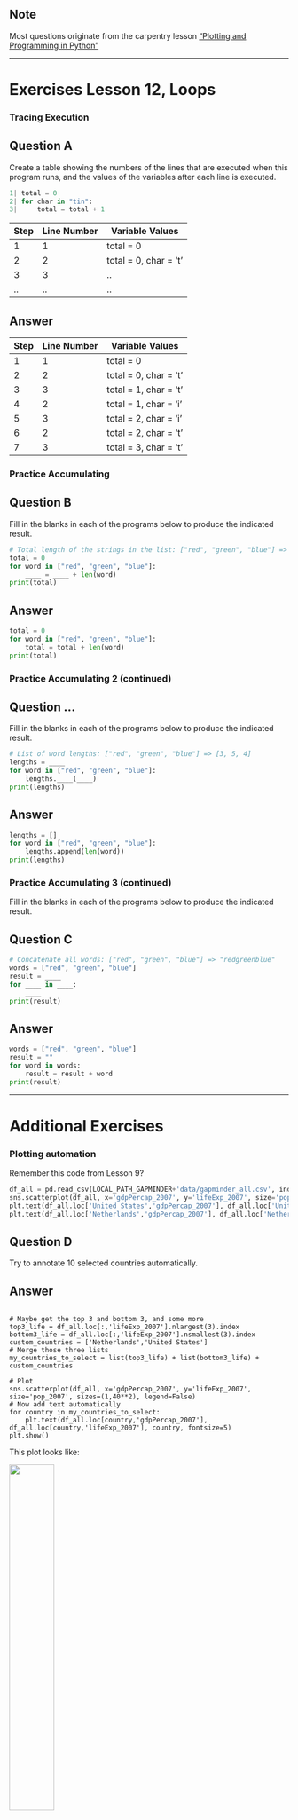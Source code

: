 ::: {.callout-note}
## Note
Most questions originate from the carpentry lesson ["Plotting and Programming in Python"](http://swcarpentry.github.io/python-novice-gapminder/)
:::
---

# Exercises Lesson 12, Loops

### Tracing Execution

::: {.callout-tip icon='false'}
## Question A
Create a table showing the numbers of the lines that are executed when this program runs, and the values of the variables after each line is executed.

```python
1| total = 0
2| for char in "tin":
3|     total = total + 1
```

|Step  | Line Number | Variable Values       |
|------|-------------|-----------------------|
|1 | 1           | total = 0             |
|2 | 2           | total = 0, char = 't' |
|3 | 3           | .. |
|.. | ..           | .. |


:::

::: {.callout-caution collapse='true' icon='false'}
## Answer
|Step  | Line Number | Variable Values       |
|------|-------------|-----------------------|
|1 | 1           | total = 0             |
|2 | 2           | total = 0, char = 't' |
|3 | 3           | total = 1, char = 't' |
|4 | 2           | total = 1, char = 'i' |
|5 | 3           | total = 2, char = 'i' |
|6 | 2           | total = 2, char = 't' |
|7 | 3           | total = 3, char = 't' |



:::


### Practice Accumulating
::: {.callout-tip icon='false'}
## Question B
Fill in the blanks in each of the programs below to produce the indicated result.

```python
# Total length of the strings in the list: ["red", "green", "blue"] => 12
total = 0
for word in ["red", "green", "blue"]:
    ____ = ____ + len(word)
print(total)
```

:::
::: {.callout-caution collapse='true' icon='false'}
## Answer
```python
total = 0
for word in ["red", "green", "blue"]:
    total = total + len(word)
print(total)
```

:::



### Practice Accumulating 2 (continued)
::: {.callout-tip icon='false'}
## Question ...
Fill in the blanks in each of the programs below to produce the indicated result.

```python
# List of word lengths: ["red", "green", "blue"] => [3, 5, 4]
lengths = ____
for word in ["red", "green", "blue"]:
    lengths.____(____)
print(lengths)
```

:::
::: {.callout-caution collapse='true' icon='false'}
## Answer

```python
lengths = []
for word in ["red", "green", "blue"]:
    lengths.append(len(word))
print(lengths)
```

:::








### Practice Accumulating 3 (continued)
Fill in the blanks in each of the programs below to produce the indicated result.

::: {.callout-tip icon='false'}
## Question C
```python
# Concatenate all words: ["red", "green", "blue"] => "redgreenblue"
words = ["red", "green", "blue"]
result = ____
for ____ in ____:
    ____
print(result)
```


:::


::: {.callout-caution collapse='true' icon='false'}
## Answer
```python
words = ["red", "green", "blue"]
result = ""
for word in words:
    result = result + word
print(result)
```
:::

---

# Additional Exercises 

### Plotting automation

Remember this code from Lesson 9?

```python
df_all = pd.read_csv(LOCAL_PATH_GAPMINDER+'data/gapminder_all.csv', index_col='country')
sns.scatterplot(df_all, x='gdpPercap_2007', y='lifeExp_2007', size='pop_2007', sizes=(1,40**2), legend=False)
plt.text(df_all.loc['United States','gdpPercap_2007'], df_all.loc['United States','lifeExp_2007'], 'United States')
plt.text(df_all.loc['Netherlands','gdpPercap_2007'], df_all.loc['Netherlands','lifeExp_2007'], 'Netherlands')
```

::: {.callout-tip icon='false'}
## Question D
Try to annotate 10 selected countries automatically.

:::

::: {.callout-caution collapse='true' icon='false'}
## Answer

```

# Maybe get the top 3 and bottom 3, and some more
top3_life = df_all.loc[:,'lifeExp_2007'].nlargest(3).index
bottom3_life = df_all.loc[:,'lifeExp_2007'].nsmallest(3).index
custom_countries = ['Netherlands','United States']
# Merge those three lists
my_countries_to_select = list(top3_life) + list(bottom3_life) + custom_countries

# Plot
sns.scatterplot(df_all, x='gdpPercap_2007', y='lifeExp_2007', size='pop_2007', sizes=(1,40**2), legend=False)
# Now add text automatically
for country in my_countries_to_select:
    plt.text(df_all.loc[country,'gdpPercap_2007'], df_all.loc[country,'lifeExp_2007'], country, fontsize=5)
plt.show()

```


This plot looks like: 

![](/static/plots_pyworkshop/L12_GDPscatter.png){width=40%}

A bit messy with the overlapping text, but this worked great otherwise!

:::



### Reversing a String

Fill in the blanks in the program below so that it prints “nit” (the reverse of the original character string “tin”).

::: {.callout-tip icon='false'}
## Question E
```python
original = "tin"
result = ____
for char in original:
    result = ____
print(result)
```


**bioDSC hint**
If this is challenging: 
- try to first reproduce the word tin in result, using this loop. 
- Use a similar approach as the examples we used.

:::

::: {.callout-caution collapse='true' icon='false'}
## Answer
```python
original = "tin"
result = ""
for char in original:
    result = char + result
print(result)
```
:::

### Practice Accumulating (continued from above)

::: {.callout-tip icon='false'}
## Question F
Create an acronym: Starting from the list `["red", "green", "blue"]`, create the acronym "RGB" using a for loop.

- **bioDSC remark**: Note the capitals in "RGB"!
- **Hint**: You may need to use a string method to properly format the acronym.

:::

::: {.callout-caution collapse='true' icon='false'}
## Answer

```python
acronym = ""
for word in ["red", "green", "blue"]:
    acronym = acronym + word[0].upper()
print(acronym)
```

:::


### Identifying Item Errors

::: {.callout-tip icon='false'}
## Question G
Read the code below and try to identify what the errors are without running it.
2. Run the code, and read the error message. What type of error is it?
3. Fix the error.

```python
seasons = ['Spring', 'Summer', 'Fall', 'Winter']
print('My favorite season is ', seasons[4])
```
:::


::: {.callout-caution collapse='true' icon='false'}
## Answer
This list has 4 elements and the index to access the last element in the list is 3.

```python
seasons = ['Spring', 'Summer', 'Fall', 'Winter']
print('My favorite season is ', seasons[3])
```
:::


### Cumulative Sum (code puzzle)
::: {.callout-tip icon='false'}
## Question H

Reorder and properly indent the lines of code below so that they print a list with the cumulative sum of data. The result should be [1, 3, 5, 10].

```python
cumulative.append(total)
for number in data:
cumulative = []
total = total + number
total = 0
print(cumulative)
data = [1,2,2,5]
```

:::

::: {.callout-caution collapse='true' icon='false'}
## Answer

```python
total = 0
data = [1,2,2,5]
cumulative = []
for number in data:
    total = total + number
    cumulative.append(total)
print(cumulative)
```
:::



### Identifying Variable Name Errors

::: {.callout-tip icon='false'}
## Question I
Read the code below and try to identify what the errors are without running it.

1. Run the code and read the error message. What type of NameError do you think this is? Is it a string with no quotes, a misspelled variable, or a variable that should have been defined but was not?
2. Fix the error.
3. Repeat steps 2 and 3, until you have fixed all the errors.

```python
for number in range(10):
    # use a if the number is a multiple of 3, otherwise use b
    if (Number % 3) == 0:
        message = message + a
    else:
        message = message + "b"
print(message)
```

:::

::: {.callout-caution collapse='true' icon='false'}
## Answer

1. Python variable names are case sensitive: number and Number refer to different variables.
2. The variable message needs to be initialized as an empty string.
3. We want to add the string "a" to message, not the undefined variable a.

```python
message = ""
for number in range(10):
    # use a if the number is a multiple of 3, otherwise use b
    if (number % 3) == 0:
        message = message + "a"
    else:
        message = message + "b"
print(message)
```
:::



### Classifying Errors

::: {.callout-tip icon='false'}
## Question ...
Is an indentation error a syntax error or a runtime error?
:::
::: {.callout-caution collapse='true' icon='false'}
## Answer
An IndentationError is a syntax error. Programs with syntax errors cannot be started. A program with a runtime error will start but an error will be thrown under certain conditions.
:::

